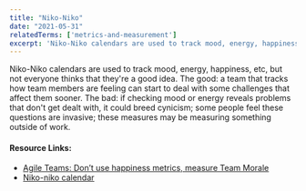 ```yaml
---
title: "Niko-Niko"
date: "2021-05-31"
relatedTerms: ['metrics-and-measurement']
excerpt: 'Niko-Niko calendars are used to track mood, energy, happiness, etc, but not everyone'
---
```


Niko-Niko calendars are used to track mood, energy, happiness, etc, but not everyone thinks that they're a good idea. The good: a team that tracks how team members are feeling can start to deal with some challenges that affect them sooner. The bad: if checking mood or energy reveals problems that don't get dealt with, it could breed cynicism; some people feel these questions are invasive; these measures may be measuring something outside of work.

#### Resource Links:

- [Agile Teams: Don’t use happiness metrics, measure Team Morale](https://medium.com/the-liberators/agile-teams-dont-use-happiness-metrics-measure-team-morale-3050b339d8af)
- [Niko-niko calendar](https://sites.google.com/view/niko-niko-calendar/home/en)

